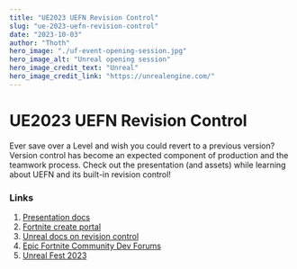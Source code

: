 ```yaml
---
title: "UE2023 UEFN Revision Control"
slug: "ue-2023-uefn-revision-control"
date: "2023-10-03"
author: "Thoth"
hero_image: "./uf-event-opening-session.jpg"
hero_image_alt: "Unreal opening session"
hero_image_credit_text: "Unreal"
hero_image_credit_link: "https://unrealengine.com/"
---
```


# UE2023 UEFN Revision Control

Ever save over a Level and wish you could revert to a previous version? Version control has become an expected component of production and the teamwork process. Check out the presentation (and assets) while learning about UEFN and its built-in revision control!

### Links
1. [Presentation docs](https://docs.google.com/document/d/1WNLAqHni8ZDrK1byy95TFSXL1hLmC4tLPNnHtyeCwB8/edit?pli=1)
1. [Fortnite create portal](https://create.fortnite.com/welcome)
1. [Unreal docs on revision control](https://dev.epicgames.com/documentation/en-us/uefn/unreal-revision-control-in-unreal-editor-for-fortnite)
1. [Epic Fortnite Community Dev Forums](https://dev.epicgames.com/community/fortnite)
1. [Unreal Fest 2023](https://www.unrealengine.com/en-US/events/unreal-fest-2023)
